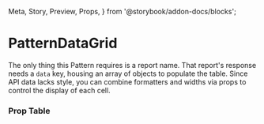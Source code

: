   Meta,
  Story,
  Preview,
  Props,
} from '@storybook/addon-docs/blocks';

<Meta title="_Q3/Components" component={PatternDataGrid} />

# PatternDataGrid

<p>
  The only thing this Pattern requires is a report name.
  That report's response needs a <code>data</code> key,
  housing an array of objects to populate the table. Since
  API data lacks style, you can combine formatters and
  widths via props to control the display of each cell.
</p>

<Preview>
  <Story name="PatternDataGrid">
    <Datasource>
      <PatternDataGrid
        formatters={{
          compensation: 'price',
          date: 'datetime',
          quote: 'ellipsis',
        }}
        width={{
          id: 45,
          compensation: 95,
          episode: 95,
          numberOfTimes: 95,
          numberOfLines: 95,
          quote: 330,
        }}
        report="appearances"
      />
    </Datasource>
  </Story>
</Preview>

### Prop Table

<Props of={PatternDataGrid} />
